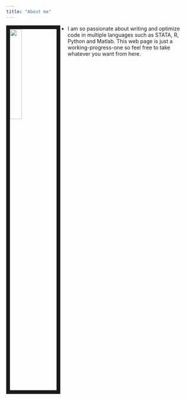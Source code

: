 ---
title: "About me"
---



<img src="images/profile/guty_rat.jpg" style="width:25%; border:10px solid; margin-right: 20px" align="left">



- I am so passionate about writing and optimize code in multiple languages such as STATA, R, Python and Matlab. This web page is just a working-progress-one so feel free to take whatever you want from here. 
